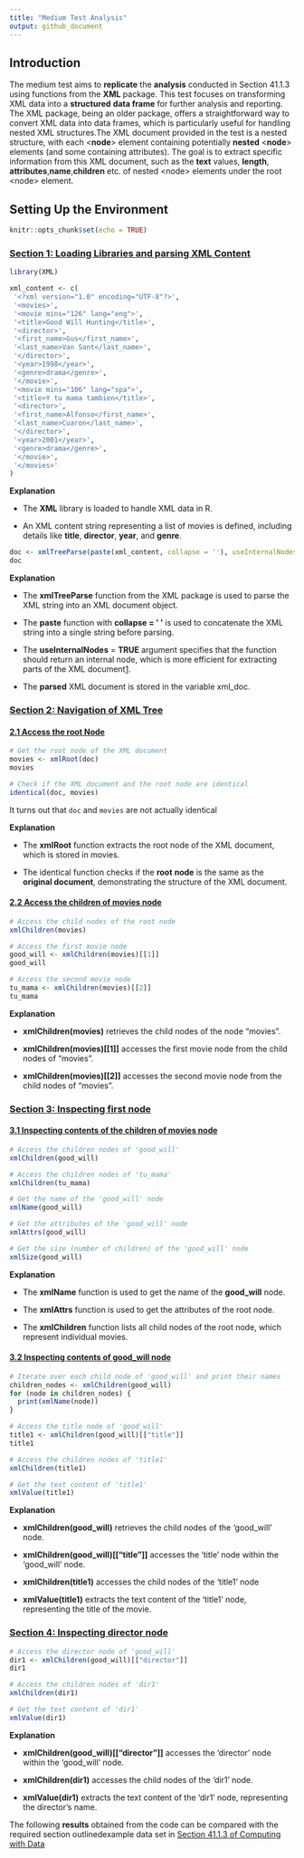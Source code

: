 ```yaml
---
title: "Medium Test Analysis"
output: github_document
---
```


## Introduction

The medium test aims to **replicate** the **analysis** conducted in Section 41.1.3 using functions from the **XML** package. This test focuses on transforming XML data into a **structured** **data frame** for further analysis and reporting. The XML package, being an older package, offers a straightforward way to convert XML data into data frames, which is particularly useful for handling nested XML structures.The XML document provided in the test is a nested structure, with each \<**node**\> element containing potentially **nested** \<**node**\> elements (and some containing attributes). The goal is to extract specific information from this XML document, such as the **text** values, **length**, **attributes**,**name**,**children** etc. of nested \<node\> elements under the root \<node\> element.

## Setting Up the Environment

```r
knitr::opts_chunk$set(echo = TRUE)
```

### [Section 1: Loading Libraries and parsing XML Content]{.underline}

```r

library(XML)

xml_content <- c(
 '<?xml version="1.0" encoding="UTF-8"?>',
 '<movies>',
 '<movie mins="126" lang="eng">',
 '<title>Good Will Hunting</title>',
 '<director>',
 '<first_name>Gus</first_name>',
 '<last_name>Van Sant</last_name>',
 '</director>',
 '<year>1998</year>',
 '<genre>drama</genre>',
 '</movie>',
 '<movie mins="106" lang="spa">',
 '<title>Y tu mama tambien</title>',
 '<director>',
 '<first_name>Alfonso</first_name>',
 '<last_name>Cuaron</last_name>',
 '</director>',
 '<year>2001</year>',
 '<genre>drama</genre>',
 '</movie>',
 '</movies>'
)
```

**Explanation**

-   The **XML** library is loaded to handle XML data in R.

-   An XML content string representing a list of movies is defined, including details like **title**, **director**, **year**, and **genre**.

```r

doc <- xmlTreeParse(paste(xml_content, collapse = ''), useInternalNodes = TRUE)
doc
```

**Explanation**

-   The **xmlTreeParse** function from the XML package is used to parse the XML string into an XML document object.

-   The **paste** function with **collapse = ' '** is used to concatenate the XML string into a single string before parsing.

-   The **useInternalNodes** = **TRUE** argument specifies that the function should return an internal node, which is more efficient for extracting parts of the XML document[1](https://stackoverflow.com/questions/20684507/in-r-xml-package-what-is-the-difference-between-xmlparse-and-xmltreeparse).

-   The **parsed** XML document is stored in the variable xml_doc.\

### [Section 2: Navigation of XML Tree]{.underline}

#### [2.1 Access the root Node]{.underline}

```r

# Get the root node of the XML document
movies <- xmlRoot(doc)
movies

# Check if the XML document and the root node are identical
identical(doc, movies)
```

It turns out that `doc` and `movies` are not actually identical

**Explanation**

-   The **xmlRoot** function extracts the root node of the XML document, which is stored in movies.

-   The identical function checks if the **root** **node** is the same as the **original document**, demonstrating the structure of the XML document.

#### [2.2 Access the children of movies node]{.underline}

```r

# Access the child nodes of the root node
xmlChildren(movies)

# Access the first movie node
good_will <- xmlChildren(movies)[[1]]
good_will

# Access the second movie node
tu_mama <- xmlChildren(movies)[[2]]
tu_mama
```

**Explanation**

-   **xmlChildren(movies)** retrieves the child nodes of the node "movies".

-   **xmlChildren(movies)\[\[1\]\]** accesses the first movie node from the child nodes of "movies".

-   **xmlChildren(movies)\[\[2\]\]** accesses the second movie node from the child nodes of "movies".

### [Section 3: Inspecting first node]{.underline}

#### [3.1 Inspecting contents of the children of movies node]{.underline}

```r

# Access the children nodes of 'good_will'
xmlChildren(good_will)

# Access the children nodes of 'tu_mama'
xmlChildren(tu_mama)

# Get the name of the 'good_will' node
xmlName(good_will)

# Get the attributes of the 'good_will' node
xmlAttrs(good_will)

# Get the size (number of children) of the 'good_will' node
xmlSize(good_will)
```

**Explanation**

-   The **xmlName** function is used to get the name of the **good_will** node.

-   The **xmlAttrs** function is used to get the attributes of the root node.

-   The **xmlChildren** function lists all child nodes of the root node, which represent individual movies.

#### [3.2 Inspecting contents of good_will node]{.underline}

```r

# Iterate over each child node of 'good_will' and print their names
children_nodes <- xmlChildren(good_will)
for (node in children_nodes) {
  print(xmlName(node))
}

# Access the title node of 'good_will'
title1 <- xmlChildren(good_will)[["title"]]
title1

# Access the children nodes of 'title1'
xmlChildren(title1)

# Get the text content of 'title1'
xmlValue(title1)
```

**Explanation**

-   **xmlChildren(good_will)** retrieves the child nodes of the 'good_will' node.

-   **xmlChildren(good_will)\[\["title"\]\]** accesses the 'title' node within the 'good_will' node.

-   **xmlChildren(title1)** accesses the child nodes of the 'title1' node

-   **xmlValue(title1)** extracts the text content of the 'title1' node, representing the title of the movie.

### [Section 4: Inspecting director node]{.underline}

```r

# Access the director node of 'good_will' 
dir1 <- xmlChildren(good_will)[["director"]]
dir1

# Access the children nodes of 'dir1'
xmlChildren(dir1)

# Get the text content of 'dir1'
xmlValue(dir1)
```

**Explanation**

-   **xmlChildren(good_will)\[\["director"\]\]** accesses the 'director' node within the 'good_will' node.

-   **xmlChildren(dir1)** accesses the child nodes of the 'dir1' node.

-   **xmlValue(dir1)** extracts the text content of the 'dir1' node, representing the director's name.

The following **results** obtained from the code can be compared with the required section outlinedexample data set in [Section 41.1.3 of Computing with Data](https://www.gastonsanchez.com/intro2cwd/parsing.html#navigation-of-xml-html-tree)
